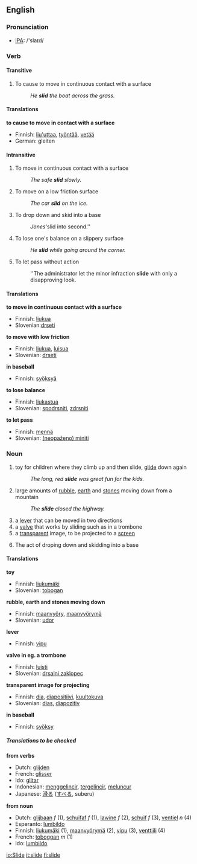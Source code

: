 ==English==

=== Pronunciation ===
*[[w:IPA|IPA]]: /'slaɪd/

===Verb===
{{irregverb|'''to slide'''|'''[[slides]]'''|'''[[slid]]'''|'''[[slid]]'''|'''[[sliding]]'''}}
====Transitive====
# To cause to move in continuous contact with a surface
#: ''He '''slid''' the boat across the grass.''

====Translations====
'''to cause to move in contact with a surface'''
{{top}}
*Finnish: [[liu'uttaa]], [[työntää]], [[vetää]]
*German: gleiten
{{mid}}
{{bottom}}

====Intransitive====
# To move in continuous contact with a surface
#: ''The safe '''slid''' slowly.''
# To move on a low friction surface
#: ''The car '''slid''' on the ice.''
#{{baseball}} To drop down and skid into a base
#: ''Jones '''slid into second.''
# To lose one's balance on a slippery surface
#: ''He '''slid''' while going around the corner.''
# To let pass without action
#: ''The administrator let the minor infraction '''slide''' with only a disapproving look.

==== Translations ====
'''to move in continuous contact with a surface'''
{{top}}
*Finnish: [[liukua]]
*Slovenian:[[drseti]]
{{mid}}
{{bottom}}

'''to move with low friction'''
{{top}}
*Finnish: [[liukua]], [[luisua]]
*Slovenian: [[drseti]]
{{mid}}
{{bottom}}

'''in baseball'''
{{top}}
*Finnish: [[syöksyä]]
{{mid}}
{{bottom}}

'''to lose balance'''
{{top}}
*Finnish: [[liukastua]]
*Slovenian: [[spodrsniti]], [[zdrsniti]]
{{mid}}
{{bottom}}

'''to let pass'''
{{top}}
*Finnish: [[mennä]]
*Slovenian: [[(neopaženo) miniti]]
{{mid}}
{{bottom}}

=== Noun ===
{{en-noun|slide|slides}}
# toy for children where they climb up and then slide, [[glide]] down again
#: ''The long, red '''slide''' was great fun for the kids.''
# large amounts of [[rubble]], [[earth]] and [[stones]] moving down from a mountain
#: ''The '''slide''' closed the highway.''
# a [[lever]] that can be moved in two directions
# a [[valve]] that works by sliding such as in a trombone
# a [[transparent]] image, to be projected to a [[screen]]
# {{baseball}} The act of droping down and skidding into a base

====Translations====

'''toy'''
{{top}}
*Finnish: [[liukumäki]]
*Slovenian: [[tobogan]]
{{mid}}
{{bottom}}

'''rubble, earth and stones moving down'''
{{top}}
*Finnish: [[maanvyöry]], [[maanvyörymä]]
*Slovenian: [[udor]]
{{mid}}
{{bottom}}

'''lever'''
{{top}}
*Finnish: [[vipu]]
{{mid}}
{{bottom}}

'''valve in eg. a trombone'''
{{top}}
*Finnish: [[luisti]]
*Slovenian: [[drsalni zaklopec]]
{{mid}}
{{bottom}}

'''transparent image for projecting'''
{{top}}
*Finnish: [[dia]], [[diapositiivi]], [[kuultokuva]]
*Slovenian: [[dias]], [[diapozitiv]]
{{mid}}
{{bottom}}

'''in baseball'''
{{top}}
*Finnish: [[syöksy]]
{{mid}}
{{bottom}}

===== Translations to be checked =====
{{checktrans}}

'''from verbs'''
*Dutch: [[glijden]]
*French: [[glisser]]
*Ido: [[glitar]]
*Indonesian: [[gelincir|menggelincir]], [[gelincir|tergelincir]], [[luncur|meluncur]]
*Japanese: [[滑る]] ([[すべる]], suberu)

'''from noun'''
*Dutch: [[glijbaan]] ''f'' (1), [[schuifaf]] ''f'' (1), [[lawine]] ''f'' (2), [[schuif]] ''f'' (3), [[ventiel]] ''n'' (4)
*Esperanto: [[lumbildo]]
*Finnish: [[liukumäki]] (1), [[maanvyörymä]] (2), [[vipu]] (3), [[venttiili]] (4)
*French: [[toboggan]] ''m'' (1)
*Ido: [[lumbildo]]

[[io:Slide]]
[[it:slide]]
[[fi:slide]]